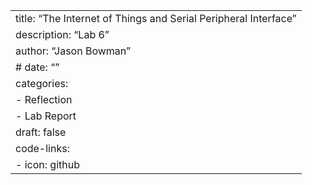 ---
title: "The Internet of Things and Serial Peripheral Interface"
description: "Lab 6"
author: "Jason Bowman"
# date: ""
categories:
  - Reflection
  - Lab Report
draft: false
code-links:
  - icon: github
---
